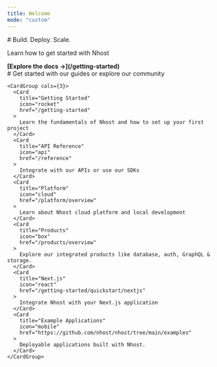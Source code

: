 ```yaml
---
title: Welcome
mode: "custom"
---
```


<div className="welcome-page">
  <div className="welcome-hero">
    # Build. Deploy. Scale.
    <p>Learn how to get started with Nhost</p>
    <b>
      [Explore the docs →](/getting-started)
    </b>
  </div>

  <div className="welcome-get-started">
    # Get started with our guides or explore our community

    <CardGroup cols={3}>
      <Card
        title="Getting Started"
        icon="rocket"
        href="/getting-started"
      >
        Learn the fundamentals of Nhost and how to set up your first project
      </Card>
      <Card
        title="API Reference"
        icon="api"
        href="/reference"
      >
        Integrate with our APIs or use our SDKs
      </Card>
      <Card
        title="Platform"
        icon="cloud"
        href="/platform/overview"
      >
        Learn about Nhost cloud platform and local development
      </Card>
      <Card
        title="Products"
        icon="box"
        href="/products/overview"
      >
        Explore our integrated products like database, auth, GraphQL & storage.
      </Card>
      <Card
        title="Next.js"
        icon="react"
        href="/getting-started/quickstart/nextjs"
      >
        Integrate Nhost with your Next.js application
      </Card>
      <Card
        title="Example Applications"
        icon="mobile"
        href="https://github.com/nhost/nhost/tree/main/examples"
      >
        Deployable applications built with Nhost.
      </Card>
    </CardGroup>
    
  </div>
</div>

